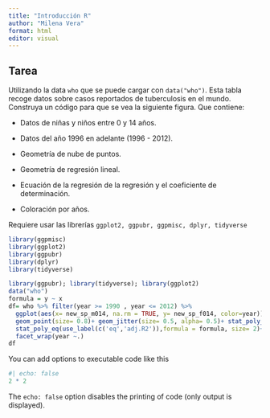 ```yaml
---
title: "Introducción R"
author: "Milena Vera"
format: html
editor: visual
---
```


## Tarea

Utilizando la data `who` que se puede cargar con `data("who")`. Esta tabla recoge datos sobre casos reportados de tuberculosis en el mundo. Construya un código para que se vea la siguiente figura. Que contiene:

-   Datos de niñas y niños entre 0 y 14 años.

-   Datos del año 1996 en adelante (1996 - 2012).

-   Geometría de nube de puntos.

-   Geometría de regresión lineal.

-   Ecuación de la regresión de la regresión y el coeficiente de determinación.

-   Coloración por años.

Requiere usar las librerías `ggplot2, ggpubr, ggpmisc, dplyr, tidyverse`

```r
library(ggpmisc)
library(ggplot2)
library(ggpubr)
library(dplyr)
library(tidyverse)
```

```r
library(ggpubr); library(tidyverse); library(ggplot2)
data("who")
formula = y ~ x
df= who %>% filter(year >= 1990 , year <= 2012) %>% 
  ggplot(aes(x= new_sp_m014, na.rm = TRUE, y= new_sp_f014, color=year))+
  geom_point(size= 0.8)+ geom_jitter(size= 0.5, alpha= 0.5)+ stat_poly_line(formula = formula, size= 0.5)+
  stat_poly_eq(use_label(c('eq','adj.R2')),formula = formula, size= 2)+
  facet_wrap(year ~.)
df
```

You can add options to executable code like this

```r
#| echo: false
2 * 2
```

The `echo: false` option disables the printing of code (only output is displayed).
